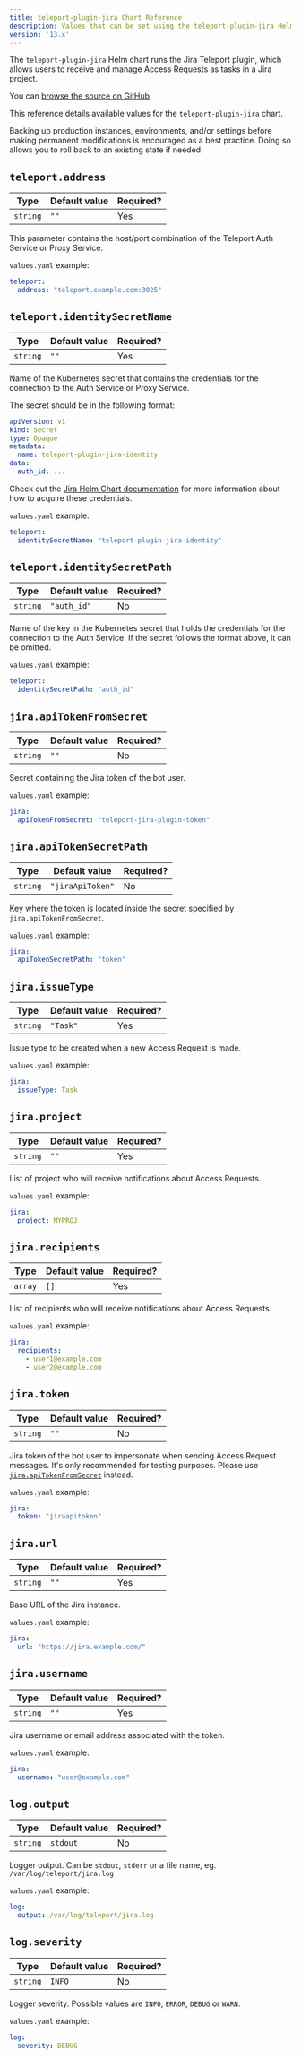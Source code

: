 ```yaml
---
title: teleport-plugin-jira Chart Reference
description: Values that can be set using the teleport-plugin-jira Helm chart
version: '13.x'
---
```


The `teleport-plugin-jira` Helm chart runs the Jira Teleport plugin, which
allows users to receive and manage Access Requests as tasks in a Jira project.

You can [browse the source on
GitHub](https://github.com/gravitational/teleport-plugins/tree/v13.2.0/charts/access/jira).

This reference details available values for the `teleport-plugin-jira` chart.

<Warning>
  Backing up production instances, environments, and/or settings before making permanent modifications is encouraged as a best practice. Doing so allows you to roll back to an existing state if needed.
</Warning>

## `teleport.address`

| Type     | Default value | Required? |
| -------- | ------------- | --------- |
| `string` | `""`          | Yes       |

This parameter contains the host/port combination of the Teleport Auth Service
or Proxy Service.

`values.yaml` example:

```yaml
teleport:
  address: "teleport.example.com:3025"
```

## `teleport.identitySecretName`

| Type     | Default value | Required? |
| -------- | ------------- | --------- |
| `string` | `""`          | Yes       |

Name of the Kubernetes secret that contains the credentials for the connection
to the Auth Service or Proxy Service.

The secret should be in the following format:

```yaml
apiVersion: v1
kind: Secret
type: Opaque
metadata:
  name: teleport-plugin-jira-identity
data:
  auth_id: ...
```

Check out the [Jira Helm Chart
documentation](/docs/ver/13.x/access-controls/access-request-plugins/ssh-approval-jira)
for more information about how to acquire these credentials.

`values.yaml` example:

```yaml
teleport:
  identitySecretName: "teleport-plugin-jira-identity"
```

## `teleport.identitySecretPath`

| Type     | Default value | Required? |
| -------- | ------------- | --------- |
| `string` | `"auth_id"`   | No        |

Name of the key in the Kubernetes secret that holds the credentials for the
connection to the Auth Service. If the secret follows the format above, it can
be omitted.

`values.yaml` example:

```yaml
teleport:
  identitySecretPath: "auth_id"
```

## `jira.apiTokenFromSecret`

| Type     | Default value | Required? |
| -------- | ------------- | --------- |
| `string` | `""`          | No        |

Secret containing the Jira token of the bot user.

`values.yaml` example:

```yaml
jira:
  apiTokenFromSecret: "teleport-jira-plugin-token"
```

## `jira.apiTokenSecretPath`

| Type     | Default value    | Required? |
| -------- | ---------------- | --------- |
| `string` | `"jiraApiToken"` | No        |

Key where the token is located inside the secret specified by `jira.apiTokenFromSecret`.

`values.yaml` example:

```yaml
jira:
  apiTokenSecretPath: "token"
```

## `jira.issueType`

| Type     | Default value | Required? |
| -------- | ------------- | --------- |
| `string` | `"Task"`      | Yes       |

Issue type to be created when a new Access Request is made.

`values.yaml` example:

```yaml
jira:
  issueType: Task
```

## `jira.project`

| Type     | Default value | Required? |
| -------- | ------------- | --------- |
| `string` | `""`          | Yes       |

List of project who will receive notifications about Access Requests.

`values.yaml` example:

```yaml
jira:
  project: MYPROJ
```

## `jira.recipients`

| Type    | Default value | Required? |
| ------- | ------------- | --------- |
| `array` | `[]`          | Yes       |

List of recipients who will receive notifications about Access Requests.

`values.yaml` example:

```yaml
jira:
  recipients:
    - user1@example.com
    - user2@example.com
```

## `jira.token`

| Type     | Default value | Required? |
| -------- | ------------- | --------- |
| `string` | `""`          | No        |

Jira token of the bot user to impersonate when sending Access Request
messages. It's only recommended for testing purposes. Please use
[`jira.apiTokenFromSecret`](#jiraapitokenfromsecret) instead.

`values.yaml` example:

```yaml
jira:
  token: "jiraapitoken"
```

## `jira.url`

| Type     | Default value | Required? |
| -------- | ------------- | --------- |
| `string` | `""`          | Yes       |

Base URL of the Jira instance.

`values.yaml` example:

```yaml
jira:
  url: "https://jira.example.com/"
```

## `jira.username`

| Type     | Default value | Required? |
| -------- | ------------- | --------- |
| `string` | `""`          | Yes       |

Jira username or email address associated with the token.

`values.yaml` example:

```yaml
jira:
  username: "user@example.com"
```

## `log.output`

| Type     | Default value | Required? |
| -------- | ------------- | --------- |
| `string` | `stdout`      | No        |

Logger output. Can be `stdout`, `stderr` or a file name, eg. `/var/log/teleport/jira.log`

`values.yaml` example:

```yaml
log:
  output: /var/log/teleport/jira.log
```

## `log.severity`

| Type     | Default value | Required? |
| -------- | ------------- | --------- |
| `string` | `INFO`        | No        |

Logger severity. Possible values are `INFO`, `ERROR`, `DEBUG` or `WARN`.

`values.yaml` example:

```yaml
log:
  severity: DEBUG
```
